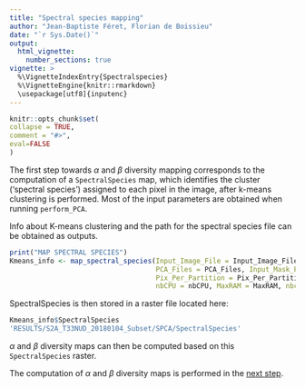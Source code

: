 ```yaml
---
title: "Spectral species mapping"
author: "Jean-Baptiste Féret, Florian de Boissieu"
date: "`r Sys.Date()`"
output:
  html_vignette:
    number_sections: true
vignette: >
  %\VignetteIndexEntry{Spectralspecies}
  %\VignetteEngine{knitr::rmarkdown}
  \usepackage[utf8]{inputenc}
---
```


  ```r
knitr::opts_chunk$set(
  collapse = TRUE,
  comment = "#>",
  eval=FALSE
)
```


The first step towards $\alpha$ and $\beta$ diversity mapping corresponds to the computation of a `SpectralSpecies` map, which identifies the cluster ('spectral species') assigned to each pixel in the image, after k-means clustering is performed. Most of the input parameters are obtained when running `perform_PCA`.

Info about K-means clustering and the path for the spectral species file can be obtained as outputs. 


```r
print("MAP SPECTRAL SPECIES")
Kmeans_info <- map_spectral_species(Input_Image_File = Input_Image_File, Output_Dir = Output_Dir,
                                    PCA_Files = PCA_Files, Input_Mask_File = Input_Mask_File,
                                    Pix_Per_Partition = Pix_Per_Partition, nb_partitions = nb_partitions,
                                    nbCPU = nbCPU, MaxRAM = MaxRAM, nbclusters = nbclusters, TypePCA = TypePCA)
```

SpectralSpecies is then stored in a raster file located here:

```r
Kmeans_info$SpectralSpecies
'RESULTS/S2A_T33NUD_20180104_Subset/SPCA/SpectralSpecies'

```



$\alpha$ and $\beta$ diversity maps can then be computed based on this `SpectralSpecies` raster.

The computation of $\alpha$ and $\beta$ diversity maps is performed in the [next step](https://jbferet.github.io/biodivMapR/articles/biodivMapR_6.html){target="_blank"}.
